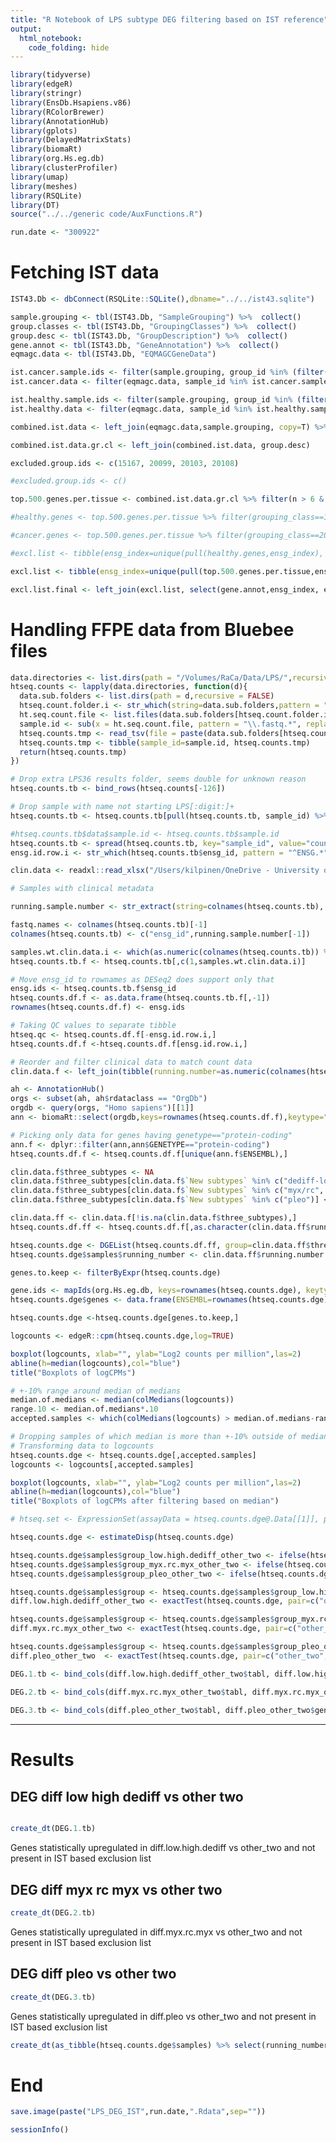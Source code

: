 ```yaml
---
title: "R Notebook of LPS subtype DEG filtering based on IST reference"
output:
  html_notebook:
    code_folding: hide
---
```


```r
library(tidyverse)
library(edgeR)
library(stringr)
library(EnsDb.Hsapiens.v86)
library(RColorBrewer)
library(AnnotationHub)
library(gplots)
library(DelayedMatrixStats)
library(biomaRt)
library(org.Hs.eg.db)
library(clusterProfiler)
library(umap)
library(meshes)
library(RSQLite)
library(DT)
source("../../generic code/AuxFunctions.R")
```

```r
run.date <- "300922"
```

# Fetching IST data

```r
IST43.Db <- dbConnect(RSQLite::SQLite(),dbname="../../ist43.sqlite")
```

```r
sample.grouping <- tbl(IST43.Db, "SampleGrouping") %>%  collect()
group.classes <- tbl(IST43.Db, "GroupingClasses") %>%  collect()
group.desc <- tbl(IST43.Db, "GroupDescription") %>%  collect()
gene.annot <- tbl(IST43.Db, "GeneAnnotation") %>%  collect()
eqmagc.data <- tbl(IST43.Db, "EQMAGCGeneData")

ist.cancer.sample.ids <- filter(sample.grouping, group_id %in% (filter(group.desc, grouping_class==20) %>% pull(group_id))) %>% pull(sample_id)
ist.cancer.data <- filter(eqmagc.data, sample_id %in% ist.cancer.sample.ids) %>% collect() 

ist.healthy.sample.ids <- filter(sample.grouping, group_id %in% (filter(group.desc, grouping_class==15) %>% pull(group_id))) %>% pull(sample_id)
ist.healthy.data <- filter(eqmagc.data, sample_id %in% ist.healthy.sample.ids) %>% collect()                        

combined.ist.data <- left_join(eqmagc.data,sample.grouping, copy=T) %>% left_join(y=group.desc, copy=T) %>% filter(grouping_class==20 | grouping_class==15) %>% group_by(group_id, ensg_index) %>% summarise(mean.xpression = mean(xpression, na.rm = TRUE), n=n()) %>% collect() #%>% show_query()

combined.ist.data.gr.cl <- left_join(combined.ist.data, group.desc)
```

```r
excluded.group.ids <- c(15167, 20099, 20103, 20108)

#excluded.group.ids <- c()

top.500.genes.per.tissue <- combined.ist.data.gr.cl %>% filter(n > 6 & !(group_id %in% excluded.group.ids)) %>% group_by(group_id) %>% top_n(500, mean.xpression)

#healthy.genes <- top.500.genes.per.tissue %>% filter(grouping_class==15) %>% group_by(ensg_index) %>% summarise(nn=n()) %>% filter(nn > 1)

#cancer.genes <- top.500.genes.per.tissue %>% filter(grouping_class==20) %>% group_by(ensg_index) %>% summarise(nn=n()) %>% filter(nn > 3)

#excl.list <- tibble(ensg_index=unique(pull(healthy.genes,ensg_index), pull(cancer.genes, ensg_index)))

excl.list <- tibble(ensg_index=unique(pull(top.500.genes.per.tissue,ensg_index)))

excl.list.final <- left_join(excl.list, select(gene.annot,ensg_index, ensg_id, display_id)) %>% distinct()
```

# Handling FFPE data from Bluebee files

```r
data.directories <- list.dirs(path = "/Volumes/RaCa/Data/LPS/",recursive = FALSE)
htseq.counts <- lapply(data.directories, function(d){
  data.sub.folders <- list.dirs(path = d,recursive = FALSE)
  htseq.count.folder.i <- str_which(string=data.sub.folders,pattern = "htseq-count.*")
  ht.seq.count.file <- list.files(data.sub.folders[htseq.count.folder.i])
  sample.id <- sub(x = ht.seq.count.file, pattern = "\\.fastq.*", replacement = "")
  htseq.counts.tmp <- read_tsv(file = paste(data.sub.folders[htseq.count.folder.i],ht.seq.count.file,sep="/"), col_names = c("ensg_id","count"), show_col_types = FALSE)
  htseq.counts.tmp <- tibble(sample_id=sample.id, htseq.counts.tmp)
  return(htseq.counts.tmp)
})

# Drop extra LPS36 results folder, seems double for unknown reason
htseq.counts.tb <- bind_rows(htseq.counts[-126])

# Drop sample with name not starting LPS[:digit:]+
htseq.counts.tb <- htseq.counts.tb[pull(htseq.counts.tb, sample_id) %>% str_detect(pattern="^LPS[:digit:]+"),]

#htseq.counts.tb$data$sample.id <- htseq.counts.tb$sample.id
htseq.counts.tb <- spread(htseq.counts.tb, key="sample_id", value="count")
ensg.id.row.i <- str_which(htseq.counts.tb$ensg_id, pattern = "^ENSG.*")
```

```r
clin.data <- readxl::read_xlsx("/Users/kilpinen/OneDrive - University of Helsinki/Harri/Liposarcoma/LPS_Masterfile_Samille.xlsx", sheet = "Sheet1", col_names = TRUE)
```

```r
# Samples with clinical metadata

running.sample.number <- str_extract(string=colnames(htseq.counts.tb), pattern="LPS[:digit:]+") %>% str_remove(pattern="^[:alpha:]+")

fastq.names <- colnames(htseq.counts.tb)[-1]
colnames(htseq.counts.tb) <- c("ensg_id",running.sample.number[-1])

samples.wt.clin.data.i <- which(as.numeric(colnames(htseq.counts.tb)) %in% clin.data$`Juokseva #`)
htseq.counts.tb.f <- htseq.counts.tb[,c(1,samples.wt.clin.data.i)]

# Move ensg_id to rownames as DESeq2 does support only that
ensg.ids <- htseq.counts.tb.f$ensg_id
htseq.counts.df.f <- as.data.frame(htseq.counts.tb.f[,-1])
rownames(htseq.counts.df.f) <- ensg.ids

# Taking QC values to separate tibble
htseq.qc <- htseq.counts.df.f[-ensg.id.row.i,]
htseq.counts.df.f <-htseq.counts.df.f[ensg.id.row.i,]

# Reorder and filter clinical data to match count data
clin.data.f <- left_join(tibble(running.number=as.numeric(colnames(htseq.counts.tb.f)[-1])), clin.data, by=c(running.number="Juokseva #"))

```

```r
ah <- AnnotationHub()
orgs <- subset(ah, ah$rdataclass == "OrgDb")
orgdb <- query(orgs, "Homo sapiens")[[1]]
ann <- biomaRt::select(orgdb,keys=rownames(htseq.counts.df.f),keytype="ENSEMBL", columns=c("SYMBOL","GENETYPE","GENENAME"))

# Picking only data for genes having genetype=="protein-coding"
ann.f <- dplyr::filter(ann,ann$GENETYPE=="protein-coding")
htseq.counts.df.f <- htseq.counts.df.f[unique(ann.f$ENSEMBL),]
```

```r

clin.data.f$three_subtypes <- NA
clin.data.f$three_subtypes[clin.data.f$`New subtypes` %in% c("dediff-low", "dediff-high")] <- "low-high-dediff"
clin.data.f$three_subtypes[clin.data.f$`New subtypes` %in% c("myx/rc", "myx")] <- "myx/rc-myx"
clin.data.f$three_subtypes[clin.data.f$`New subtypes` %in% c("pleo")] <- "pleo"

clin.data.ff <- clin.data.f[!is.na(clin.data.f$three_subtypes),]
htseq.counts.df.ff <- htseq.counts.df.f[,as.character(clin.data.ff$running.number)]

htseq.counts.dge <- DGEList(htseq.counts.df.ff, group=clin.data.ff$three_subtypes)
htseq.counts.dge$samples$running_number <- clin.data.ff$running.number
```

```r
genes.to.keep <- filterByExpr(htseq.counts.dge)
```

```r
gene.ids <- mapIds(org.Hs.eg.db, keys=rownames(htseq.counts.dge), keytype="ENSEMBL", column="SYMBOL")
htseq.counts.dge$genes <- data.frame(ENSEMBL=rownames(htseq.counts.dge), SYMBOL=gene.ids)
```

```r
htseq.counts.dge <-htseq.counts.dge[genes.to.keep,]
```

```r
logcounts <- edgeR::cpm(htseq.counts.dge,log=TRUE)
```

```r
boxplot(logcounts, xlab="", ylab="Log2 counts per million",las=2)
abline(h=median(logcounts),col="blue")
title("Boxplots of logCPMs")
```

```r
# +-10% range around median of medians
median.of.medians <- median(colMedians(logcounts))
range.10 <- median.of.medians*.10
accepted.samples <- which(colMedians(logcounts) > median.of.medians-range.10 & colMedians(logcounts) < median.of.medians+range.10)
```

```r
# Dropping samples of which median is more than +-10% outside of median of medians
# Transforming data to logcounts
htseq.counts.dge <- htseq.counts.dge[,accepted.samples]
logcounts <- logcounts[,accepted.samples]
```

```r
boxplot(logcounts, xlab="", ylab="Log2 counts per million",las=2)
abline(h=median(logcounts),col="blue")
title("Boxplots of logCPMs after filtering based on median")
```

```r
# htseq.set <- ExpressionSet(assayData = htseq.counts.dge@.Data[[1]], phenoData = AnnotatedDataFrame(data.frame(colnames(htseq.counts.dge@.Data[[1]]),htseq.counts.dge@.Data[[2]])))
```

```r
htseq.counts.dge <- estimateDisp(htseq.counts.dge)

htseq.counts.dge$samples$group_low.high.dediff_other_two <- ifelse(htseq.counts.dge$samples$group=="low-high-dediff","low-high-dediff","other_two")
htseq.counts.dge$samples$group_myx.rc.myx_other_two <- ifelse(htseq.counts.dge$samples$group=="myx/rc-myx","myx/rc-myx","other_two")
htseq.counts.dge$samples$group_pleo_other_two <- ifelse(htseq.counts.dge$samples$group=="pleo","pleo","other_two")

htseq.counts.dge$samples$group <- htseq.counts.dge$samples$group_low.high.dediff_other_two 
diff.low.high.dediff_other_two <- exactTest(htseq.counts.dge, pair=c("other_two","low-high-dediff"))

htseq.counts.dge$samples$group <- htseq.counts.dge$samples$group_myx.rc.myx_other_two 
diff.myx.rc.myx_other_two <- exactTest(htseq.counts.dge, pair=c("other_two","myx/rc-myx"))

htseq.counts.dge$samples$group <- htseq.counts.dge$samples$group_pleo_other_two 
diff.pleo_other_two  <- exactTest(htseq.counts.dge, pair=c("other_two","pleo"))
```

```r
DEG.1.tb <- bind_cols(diff.low.high.dediff_other_two$tabl, diff.low.high.dediff_other_two$genes) %>% as_tibble() %>% filter(!(ENSEMBL %in% pull(excl.list.final, ensg_id)) & logFC > 1.5 & PValue < 0.05) %>% arrange(desc(logFC))

DEG.2.tb <- bind_cols(diff.myx.rc.myx_other_two$tabl, diff.myx.rc.myx_other_two$genes) %>% as_tibble() %>% filter(!(ENSEMBL %in% pull(excl.list.final, ensg_id)) & logFC > 1.5 & PValue < 0.05) %>% arrange(desc(logFC))
  
DEG.3.tb <- bind_cols(diff.pleo_other_two$tabl, diff.pleo_other_two$genes) %>% as_tibble() %>% filter(!(ENSEMBL %in% pull(excl.list.final, ensg_id)) & logFC > 1.5 & PValue < 0.05) %>% arrange(desc(logFC))
```


--------

# Results {.tabset}


## DEG diff low high dediff vs other two
```r
```

```r
create_dt(DEG.1.tb)
```

Genes statistically upregulated in diff.low.high.dediff vs other_two and not present in IST based exclusion list


## DEG diff myx rc myx vs other two

```r
create_dt(DEG.2.tb)
```

Genes statistically upregulated in diff.myx.rc.myx vs other_two and not present in IST based exclusion list

## DEG diff pleo vs other two

```r
create_dt(DEG.3.tb)
```

Genes statistically upregulated in diff.pleo vs other_two and not present in IST based exclusion list

```r
create_dt(as_tibble(htseq.counts.dge$samples) %>% select(running_number, group_low.high.dediff_other_two, group_myx.rc.myx_other_two, group_pleo_other_two))
```



# End

```r
save.image(paste("LPS_DEG_IST",run.date,".Rdata",sep=""))
```

```r
sessionInfo()
```

